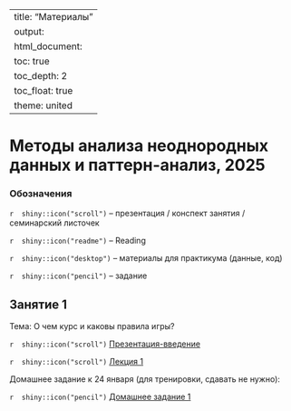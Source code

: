 
---
title: "Материалы"
output: 
  html_document:
    toc: true
    toc_depth: 2
    toc_float: true
    theme: united
---
# Методы анализа неоднородных данных и паттерн-анализ, 2025
 

### Обозначения
 
`r  shiny::icon("scroll")` -- презентация / конспект занятия / семинарский листочек
 
`r  shiny::icon("readme")` -- Reading
 
`r  shiny::icon("desktop")` -- материалы для практикума (данные, код)
 
`r  shiny::icon("pencil")` -- задание 
 
## Занятие 1
 
Тема: О чем курс и каковы правила игры? 
  
`r  shiny::icon("scroll")` <a href="MApolit_intro_2025.pdf" title=>Презентация-введение</a> 

`r  shiny::icon("scroll")` <a href="MApolit_lecture1_2025.pdf" title=>Лекция 1</a> 

Домашнее задание к 24 января (для тренировки, сдавать не нужно): 
 
`r  shiny::icon("pencil")` <a href="MApolit_hw1_2025.pdf" title=>Домашнее задание 1 </a> 




  
